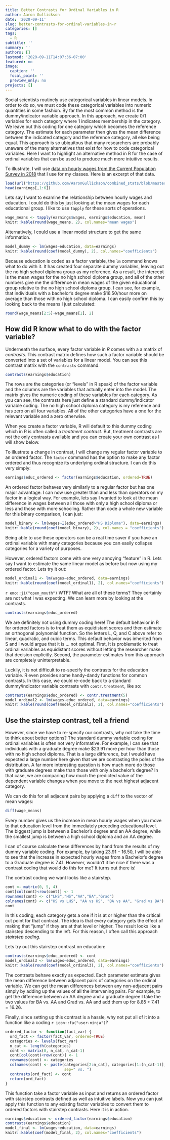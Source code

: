 ```yaml
---
title: Better Contrasts for Ordinal Variables in R
author: Aaron Gullickson
date: '2020-09-11'
slug: better-contrasts-for-ordinal-variables-in-r
categories: []
tags:
  - R
subtitle: ''
summary: ''
authors: []
lastmod: '2020-09-11T14:07:36-07:00'
featured: no
image:
  caption: ''
  focal_point: ''
  preview_only: no
projects: []
---
```


Social scientists routinely use categorical variables in linear models. In order to do so, we must code these categorical variables into numeric quantities in some fashion. By far the most common method is the dummy/indicator variable approach. In this approach, we create 0/1 variables for each category where 1 indicates membership in the category. We leave out this coding for one category which becomes the reference category. The estimate for each parameter then gives the mean difference between the indicated category and the reference category, all else being equal. This approach is so ubiquitous that many researchers are probably unaware of the many alternatives that exist for how to code categorical variables. Here I want to highlight an alternative method in R for the case of ordinal variables that can be used to produce much more intuitive results.

To illustrate, I will use [data on hourly wages from the Current Population Survey in 2018](https://github.com/AaronGullickson/combined_stats/tree/master/example_datasets/earnings) that I use for my classes. Here is an excerpt of that data.

```r
load(url("https://github.com/AaronGullickson/combined_stats/blob/master/example_datasets/earnings/earnings.RData?raw=true"))
head(earnings[,1:6])
```

Lets say I want to examine the relationship between hourly wages and education. I could do this by just looking at the mean wages for each educational group. I like to use `tapply` for these sorts of operations.

```r
wage_means <- tapply(earnings$wages, earnings$education, mean)
knitr::kable(round(wage_means, 2), col.names="mean wages")
```

Alternatively, I could use a linear model structure to get the same information. 

```r
model_dummy <- lm(wages~education, data=earnings)
knitr::kable(round(coef(model_dummy), 2), col.names="coefficients")
```

Because education is coded as a factor variable, the `lm` command knows what to do with it. It has created four separate dummy variables, leaving out the no high school diploma group as my reference. As a result, the intercept is the mean wages for the no high school diploma group, and all of the other numbers give me the difference in mean wages of the given educational group relative to the no high school diploma group. I can see, for example, that individuals with a bachelor's degree make $16.50/hour more on average than those with no high school diploma. I can easily confirm this by looking back to the means I just calculated:

```r
round(wage_means[2:5]-wage_means[1], 2)
```

## How did R know what to do with the factor variable?

Underneath the surface, every factor variable in *R* comes with a a matrix of *contrasts*. This contrast matrix defines how such a factor variable should be converted into a set of variables for a linear model. You can see this contrast matrix with the `contrasts` command:

```r
contrasts(earnings$education)
```

The rows are the categories (or "levels" in R speak) of the factor variable and the columns are the variables that actually enter into the model. The matrix gives the numeric coding of these variables for each category. As you can see, the contrasts here just define a standard dummy/indicator variable coding. The no high school diploma category is my reference and has zero on all four variables. All of the other categories have a one for the relevant variable and a zero otherwise. 

When you create a factor variable, R will default to this dummy coding which in R is often called a *treatment contrast*. But, treatment contrasts are not the only contrasts available and you can create your own contrast as I will show below. 

To illustrate a change in contrast, I will change my regular factor variable to an ordered factor. The `factor` command has the option to make any factor ordered and thus recognize its underlying ordinal structure. I can do this very simply:

```r
earnings$educ_ordered <- factor(earnings$education, ordered=TRUE)
```

An ordered factor behaves very similarly to a regular factor but has one major advantage. I can now use greater than and less than operators on my factor in a logical way. For example, lets say I wanted to look at the mean difference in wages between all those with only a high school diploma or less and those with more schooling. Rather than code a whole new variable for this binary comparison, I can just:

```r
model_binary <- lm(wages~I(educ_ordered>"HS Diploma"), data=earnings)
knitr::kable(round(coef(model_binary), 2), col.names = "coefficients")
```

Being able to use these operators can be a real time saver if you have an ordinal variable with many categories because you can easily collapse categories for a variety of purposes. 

However, ordered factors come with one very annoying "feature" in R. Lets say I want to estimate the same linear model as before but now using my ordered factor. Lets try it out:

```r
model_ordinal1 <- lm(wages~educ_ordered, data=earnings)
knitr::kable(round(coef(model_ordinal1), 2), col.names="coefficients")
```

`r emo::ji("open_mouth")` WTF? What are all of these terms? They certainly are not what I was expecting. We can learn more by looking at the contrasts.

```r
contrasts(earnings$educ_ordered)
```

We are definitely not using dummy coding here! The default behavior in R for ordered factors is to treat them as equidistant scores and then estimate an orthogonal polynomial function. So the letters L, Q, and C above refer to linear, quadratic, and cubic terms. This default behavior was inherited from S and I would argue that it is ... not optimal. First, It is problematic to treat ordinal variables as equidistant scores without letting the researcher make that decision explicitly. Second, the parameter estimates from this approach are completely uninterpretable.

Luckily, it is not difficult to re-specify the contrasts for the education variable. R even provides some handy-dandy functions for common contrasts. In this case, we could re-code back to a standard dummy/indicator variable contrasts with `contr.treatment`, like so:

```r
contrasts(earnings$educ_ordered) <- contr.treatment(5)
model_ordinal2 <- lm(wages~educ_ordered, data=earnings)
knitr::kable(round(coef(model_ordinal2), 2), col.names="coefficients")
```

## Use the stairstep contrast, tell a friend

However, since we have to re-specify our contrasts, why not take the time to think about better options? The standard dummy variable coding for ordinal variables is often not very informative. For example, I can see that individuals with a graduate degree make $23.91 more per hour than those with no high school diploma. That is a large difference, but I would have expected a large number here given that we are contrasting the poles of the distribution. A far more interesting question is how much more do those with graduate degrees make than those with only a bachelor's degree? In that case, we are comparing how much the predicted value of the dependent variable changes when you move to the next highest adjacent category. 

We can do this for all adjacent pairs by applying a `diff` to the vector of mean wages:

```r
diff(wage_means)
```

Every number gives us the increase in mean hourly wages when you move to that education level from the immediately preceding educational level. The biggest jump is between a Bachelor's degree and an AA degree, while the smallest jump is between a high school diploma and an AA degree. 

I can of course calculate these differences by hand from the results of my dummy variable coding. For example, by taking $23.91-16.50$, I will be able to see that the increase in expected hourly wages from a Bachelor's degree to a Graduate degree is 7.41. However, wouldn't it be nice if there was a contrast coding that would do this for me? It turns out there is! 

The contrast coding we want looks like a stairstep.

```r
cont <- matrix(0, 5, 4)
cont[col(cont)<row(cont)] <- 1
rownames(cont) <- c("LHS","HS","AA","BA","Grad")
colnames(cont) <- c("HS vs LHS", "AA vs HS", "BA vs AA", "Grad vs BA")
cont
```

In this coding, each category gets a one if it is at or higher than the critical cut point for that contrast. The idea is that every category gets the effect of making that "jump" if they are at that level or higher. The result looks like a stairstep descending to the left. For this reason, I often call this approach *stairstep coding*.

Lets try out this stairstep contrast on education:

```r
contrasts(earnings$educ_ordered) <- cont
model_ordinal3 <- lm(wages~educ_ordered, data=earnings)
knitr::kable(round(coef(model_ordinal3), 2), col.names="coefficients") 
```

The contrasts behave exactly as expected. Each parameter estimate gives the mean difference between adjacent pairs of categories on the ordinal variable. We can get the mean differences between any non-adjacent pairs simply by adding up the values of all the intervening pairs. For example, to get the difference between an AA degree and a graduate degree I take the two values for BA vs. AA and Grad vs. AA and add them up for $8.85+7.41=16.26$.

Finally, since setting up this contrast is a hassle, why not put all of it into a function like a coding `r icon::fa("user-ninja")`? 

```r
ordered_factor <- function(fact_var) {
  ord_fact <- factor(fact_var, ordered=TRUE)
  categories <- levels(fact_var)
  n_cat <- length(categories)
  cont <- matrix(0, n_cat, n_cat-1)
  cont[col(cont)<row(cont)] <- 1
  rownames(cont) <- categories
  colnames(cont) <- paste(categories[2:n_cat], categories[1:(n_cat-1)],
                          sep=" vs. ")
  contrasts(ord_fact) <- cont
  return(ord_fact)
}
```

This function take a factor variable as input and returns an ordered factor with stairstep contrasts defined as well as intuitive labels. Now you can just apply this function to any existing factor variables to convert them to ordered factors with stairstep contrasts. Here it is in action.

```r
earnings$education <- ordered_factor(earnings$education)
contrasts(earnings$education)
model_final <- lm(wages~education, data=earnings)
knitr::kable(coef(model_final, 2), col.names="coefficients")
```


